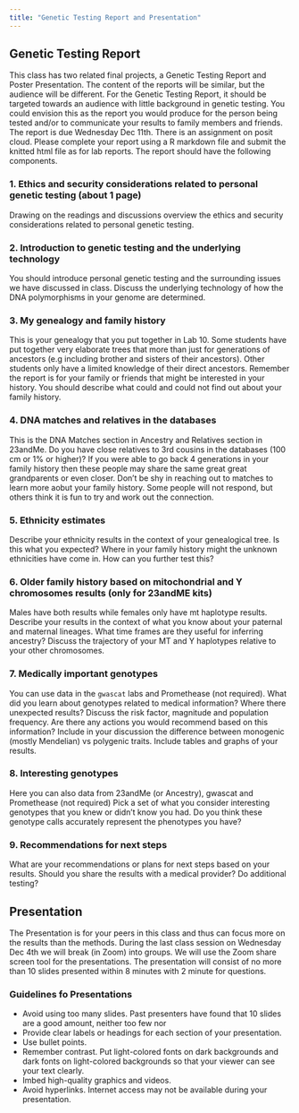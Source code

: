 ```yaml
---
title: "Genetic Testing Report and Presentation"
---
```


## Genetic Testing Report

This class has two related final projects, a Genetic Testing Report and Poster Presentation. The content of the reports will be similar, but the audience will be different. For the Genetic Testing Report, it should be targeted towards an audience with little background in genetic testing. You could envision this as the report you would produce for the person being tested and/or to communicate your results to family members and friends. The report is due Wednesday Dec 11th. There is an assignment on posit cloud. Please complete your report using a R markdown file and submit the knitted html file as for lab reports. The report should have the following components.

### 1. Ethics and security considerations related to personal genetic testing (about 1 page)

Drawing on the readings and discussions overview the ethics and security considerations related to personal genetic testing.

### 2. Introduction to genetic testing and the underlying technology

You should introduce personal genetic testing and the surrounding issues we have discussed in class. Discuss the underlying technology of how the DNA polymorphisms in your genome are determined.

### 3. My genealogy and family history

This is your genealogy that you put together in Lab 10.  Some students have put together very elaborate trees that more than just for generations of ancestors (e.g including brother and sisters of their ancestors). Other students only have a limited knowledge of their direct ancestors. Remember the report is for your family or friends that might be interested in your history. You should describe what could and could not find out about your family history.

### 4. DNA matches and relatives in the databases

This is the DNA Matches section in Ancestry and Relatives section in 23andMe. Do you have close relatives to 3rd cousins in the databases (100 cm or 1% or higher)? If you were able to go back 4 generations in your family history then these people may share the same great great grandparents or even closer. Don't be shy in reaching out to matches to learn more aobut your family history. Some people will not respond, but others think it is fun to try and work out the connection.

### 5. Ethnicity estimates

Describe your ethnicity results in the context of your genealogical tree. Is this what you expected? Where in your family history might the unknown ethnicities have come in. How can you further test this?

### 6. Older family history based on mitochondrial and Y chromosomes results (only for 23andME kits)

Males have both results while females only have mt haplotype results. Describe your results in the context of what you know about your paternal and maternal lineages. What time frames are they useful for inferring ancestry? Discuss the trajectory of your MT and Y haplotypes relative to your other chromosomes. 

### 7. Medically important genotypes

You can use data in the `gwascat` labs and Promethease (not required). What did you learn about genotypes related to medical information? Where there unexpected results? Discuss the risk factor, magnitude and population frequency. Are there any actions you would recommend based on this information?  Include in your discussion the difference between monogenic (mostly Mendelian) vs polygenic traits. Include tables and graphs of your results.

### 8. Interesting genotypes

Here you can also data from 23andMe (or Ancestry), gwascat and Promethease (not required) Pick a set of what you consider interesting genotypes that you knew or didn't know you had. Do you think these genotype calls accurately represent the phenotypes you have?

### 9. Recommendations for next steps

What are your recommendations or plans for next steps based on your results. Should you share the results with a medical provider? Do additional testing?

## Presentation

The Presentation is for your peers in this class and thus can focus more on the results than the methods. During the last class session on Wednesday Dec 4th we will break (in Zoom) into groups. We will use the Zoom share screen tool for the presentations. The presentation will consist of no more than 10 slides presented within 8 minutes with 2 minute for questions.

### Guidelines fo Presentations

* Avoid using too many slides. Past presenters have found that 10 slides are a good amount, neither too few nor 
* Provide clear labels or headings for each section of your presentation.
* Use bullet points.
* Remember contrast. Put light-colored fonts on dark backgrounds and dark fonts on light-colored backgrounds so that your viewer can see your text clearly.
* Imbed high-quality graphics and videos.
* Avoid hyperlinks. Internet access may not be available during your presentation.
